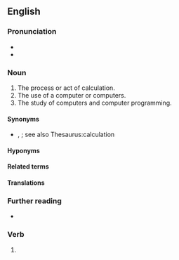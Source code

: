 ==English==

===Pronunciation===
* {{IPA|en|/kəmˈpjuːtɪŋ/}}
* {{audio|en|en-us-computing.ogg|Audio (US)}}

===Noun===

# The process or act of calculation.
# The use of a computer or computers.
# The study of computers and computer programming.
#: {{ux|en|This course will cover several major fields of '''computing'''.}}

====Synonyms====
* {{sense|process or act of calculation}} , ; see also Thesaurus:calculation

====Hyponyms====
====Related terms====
====Translations====
===Further reading===
* {{pedia}}

===Verb===
{{head|en|verb form}}

# {{present participle of|en|compute|nocat=1}}

{{topics|en|Computing}}